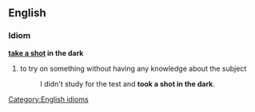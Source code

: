 ==English==
===Idiom===
'''[[take a shot]] in the dark'''
# to try on something without having any knowledge about the subject
#: I didn't study for the test and <b>took a shot in the dark</b>.

[[Category:English idioms]]
